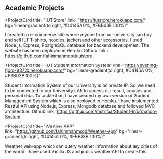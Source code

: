 ## Academic Projects

<ProjectCard
  title="IUT Store"
  link="https://iutstore.herokuapp.com/"
  bg="linear-gradient(to right, #D4145A 0%, #FBB03B 100%)"
>
  I created an e-commerce site where anyone from our university can buy and sell
  IUT T-shirts, hoodies, jackets and other accessories. I used Node.js, Express,
  PostgreSQL database for backend development. The website has been deployed in
  Heroku. Github link : https://github.com/fahimmahmood/iutstore
</ProjectCard>

<ProjectCard
  title="IUT Student Information System"
  link="https://evening-fjord-83720.herokuapp.com/"
  bg="linear-gradient(to right, #D4145A 0%, #FBB03B 100%)"
>
  Student Information System of our University is on private IP. So, we need to
  be connected to our University LAN to access our result, courses and personal
  data. To tackle that, I have created my own version of Student Management
  System which is also deployed in Heroku. I have implemented Restful API using
  Node.js, Express, Mongodb database and followed MVC architecture. Github link
  : https://github.com/mstrifaa/Student-Information-System
</ProjectCard>

<ProjectCard
  title="Weather APP"
  link="https://github.com/fahimmahmood/Weather-App"
  bg="linear-gradient(to right, #D4145A 0%, #FBB03B 100%)"
>
  Weather web-app which can query weather information about any cities of the
  world. I have used Vanilla JS and public weather API to create this.
</ProjectCard>
